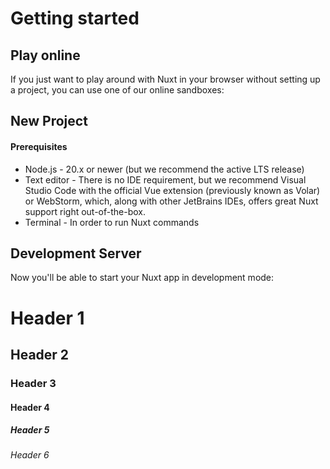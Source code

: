 
# Getting started

## Play online

If you just want to play around with Nuxt in your browser without setting up a project, you can use one of our online sandboxes:

## New Project

#### Prerequisites

- Node.js - 20.x or newer (but we recommend the active LTS release)
- Text editor - There is no IDE requirement, but we recommend Visual Studio Code with the official Vue extension (previously known as Volar) or WebStorm, which, along with other JetBrains IDEs, offers great Nuxt support right out-of-the-box.
- Terminal - In order to run Nuxt commands

## Development Server

Now you'll be able to start your Nuxt app in development mode:


# Header 1

## Header 2

### Header 3

#### Header 4

##### Header 5

###### Header 6